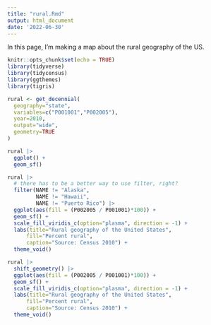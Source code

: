 ```yaml
---
title: "rural.Rmd"
output: html_document
date: '2022-06-30'
---
```


In this page, I'm making a map about the rural geography of the US.

```r
knitr::opts_chunk$set(echo = TRUE)
library(tidyverse)
library(tidycensus)
library(ggthemes)
library(tigris)
```

```r
rural <- get_decennial(
  geography="state",
  variables=c("P001001","P002005"),
  year=2010,
  output="wide",
  geometry=TRUE
)
```

```r
rural |>  
  ggplot() +
  geom_sf()
```

```r
rural |>  
  # there has to be a better way to use filter, right?
  filter(NAME != "Alaska",
         NAME != "Hawaii",
         NAME != "Puerto Rico") |> 
  ggplot(aes(fill = (P002005 / P001001)*100)) +
  geom_sf() +
  scale_fill_viridis_c(option="plasma", direction = -1) +
  labs(title="Rural geography of the United States",
      fill="Percent rural",
      caption="Source: Census 2010") +
  theme_void()

```


```r
rural |>  
  shift_geometry() |> 
  ggplot(aes(fill = (P002005 / P001001)*100)) +
  geom_sf() +
  scale_fill_viridis_c(option="plasma", direction = -1) +
  labs(title="Rural geography of the United States",
      fill="Percent rural",
      caption="Source: Census 2010") +
  theme_void()
```

